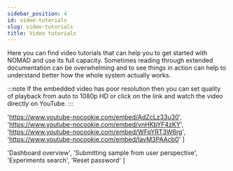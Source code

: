 ```yaml
---
sidebar_position: 4
id: video-tutorials
slug: video-tutorials
title: Video tutorials
---
```



Here you can find video tutorials that can help you to get started with NOMAD and use its full capacity.
Sometimes reading through extended documentation can be overwhelming and to see things in action can help to understand better how the whole system actually works.

:::note
If the embedded video has poor resolution then you can set quality of playback from auto to 1080p HD or click on the link and watch the video directly on YouTube.
:::

  'https://www.youtube-nocookie.com/embed/AdZcLz33u30',
  'https://www.youtube-nocookie.com/embed/vnHKbYF4zKY',
  'https://www.youtube-nocookie.com/embed/WFpYRT3W6rg',
  'https://www.youtube-nocookie.com/embed/IavM3PAAcb0'
]

  'Dashboard overview',
  'Submitting sample from user perspective',
  'Experiments search',
  'Reset password'
]

<Gallery links={links} titles={titles} />
